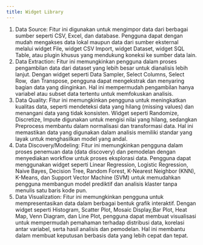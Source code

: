 ```yaml
---
title: Widget Library
---
```


1. Data Source: 
   Fitur ini digunakan untuk mengimpor data dari berbagai sumber seperti CSV, Excel, dan database. Pengguna dapat dengan mudah mengakses data lokal maupun data dari sumber eksternal melalui widget File, widget CSV Import, widget Dataset, widget SQL Table, atau plugin khusus yang mendukung koneksi ke sumber data lain.
2. Data Extraction: 
   Fitur ini memungkinkan pengguna dalam proses pengambilan data dari dataset yang lebih besar untuk dianalisis lebih lanjut. Dengan widget seperti Data Sampler, Select Columns, Select Row,  dan Transpose, pengguna dapat mengekstrak dan menyaring bagian data yang diinginkan. Hal ini mempermudah pengambilan hanya variabel atau subset data tertentu untuk memfokuskan analisis.
3. Data Quality: 
   Fitur ini memungkinkan pengguna untuk meningkatkan kualitas data, seperti mendeteksi data yang hilang (missing values) dan menangani data yang tidak konsisten. Widget seperti Randomize, Discretize, Impute digunakan untuk mengisi nilai yang hilang, sedangkan Preprocess membantu dalam normalisasi dan transformasi data. Hal ini memastikan data yang digunakan dalam analisis memiliki standar yang layak untuk menghasilkan model yang andal.
4. Data Discovery/Modeling: 
   Fitur ini memungkinkan pengguna dalam proses penemuan data (data discovery) dan pemodelan dengan menyediakan workflow untuk proses eksplorasi data. Pengguna dapat menggunakan widget seperti Linear Regression, Logistic Regression, Naive Bayes, Decision Tree, Random Forest, K-Nearest Neighbor (KNN), K-Means, dan Support Vector Machine (SVM) untuk memudahkan pengguna membangun model prediktif dan analisis klaster tanpa menulis satu baris kode pun.
5. Data Visualization: 
   Fitur ini memungkinkan pengguna untuk mempresentasikan data dalam berbagai bentuk grafik interaktif. Dengan widget seperti Histogram, Scatter Plot, Mosaic Display,Bar Plot, Heat Map, Venn Diagram, dan Line Plot, pengguna dapat membuat visualisasi untuk mempermudah pemahaman terhadap distribusi data, korelasi antar variabel, serta hasil analisis dan pemodelan. Hal ini membantu dalam membuat keputusan berbasis data yang lebih cepat dan tepat.
